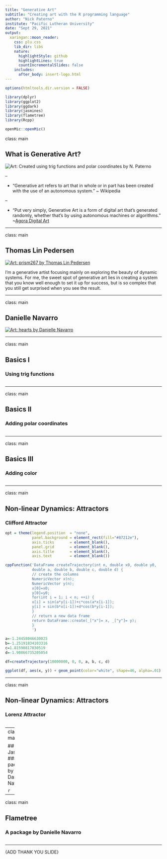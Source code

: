 ```yaml
---
title: "Generative Art"
subtitle: "Creating art with the R programming language"
author: "Nick Paterno"
institute: "Pacific Lutheran University"
date: "Sept 29, 2021"
output:
  xaringan::moon_reader:
    css: plu.css
    lib_dir: libs
    nature:
      highlightStyle: github
      highlightLines: true
      countIncrementalSlides: false
    includes:
      after_body: insert-logo.html
---
```


```r
options(htmltools.dir.version = FALSE)

library(dplyr)
library(ggplot2)
library(ggdark)
library(jasmines)
library(flametree)
library(Rcpp)
```

```r
openMic::openMic()
```

class: main

## What is Generative Art? 

<img alt="Art: Created using trig functions and polar coordinates by N. Paterno" src="images/basic_example_2_colorized.png" class="img_center"/>

--

- "Generative art refers to art that in whole or in part has been created with the use of an autonomous system." ~ Wikipedia

--

- "Put very simply, Generative Art is a form of digital art that's generated randomly, whether that's by using autonomous machines or algorithms." ~[Agora Digital Art](https://agoradigital.art/blog-what-is-generative-art/) 

---

class: main

## Thomas Lin Pedersen

<a href="https://www.data-imaginist.com/art">
<img alt="Art: prism267 by Thomas Lin Pedersen" src="images/tlp.png" class="img_center"/>
<a/>

I’m a generative artist focusing mainly on exploring the beauty of dynamic systems. For me, the sweet spot of generative art lies in creating a system that you know well enough to set it up for success, but is so complex that you still get surprised when you see the result.

---

class: main

## Danielle Navarro

<a href="https://art.djnavarro.net">
<img alt="Art: hearts by Danielle Navarro" src="images/djn.png" class="img_center"/>
<a/>

---

class: main

## Basics I
### Using trig functions 

```r

```

--- 

class: main

## Basics II
### Adding polar coordinates

```r

```

--- 

class: main

## Basics III
### Adding color

```r

```

---

class: main

## Non-linear Dynamics: Attractors
### Clifford Attractor

```r
opt = theme(legend.position  = "none",
            panel.background = element_rect(fill="#87212e"),
            axis.ticks       = element_blank(),
            panel.grid       = element_blank(),
            axis.title       = element_blank(),
            axis.text        = element_blank())

cppFunction('DataFrame createTrajectory(int n, double x0, double y0, 
            double a, double b, double c, double d) {
            // create the columns
            NumericVector x(n);
            NumericVector y(n);
            x[0]=x0;
            y[0]=y0;
            for(int i = 1; i < n; ++i) {
            x[i] = sin(a*y[i-1])+c*cos(a*x[i-1]);
            y[i] = sin(b*x[i-1])+d*cos(b*y[i-1]);
            }
            // return a new data frame
            return DataFrame::create(_["x"]= x, _["y"]= y);
            }
            ')

a=-1.24458046630025
b=-1.25191834103316 
c=1.81590817030519 
d=-1.90866735205054

df=createTrajectory(10000000, 0, 0, a, b, c, d)

ggplot(df, aes(x, y)) + geom_point(color="white", shape=46, alpha=.01) + opt
```

---

class: main

## Non-linear Dynamics: Attractors
### Lorenz Attractor

```r

```

---
class: main

## Jasmines
### A package by Danielle Navarro

```r

```

---

class: main

## Flametree
### A package by Danielle Navarro

```r

```

--- 

{ADD THANK YOU SLIDE}